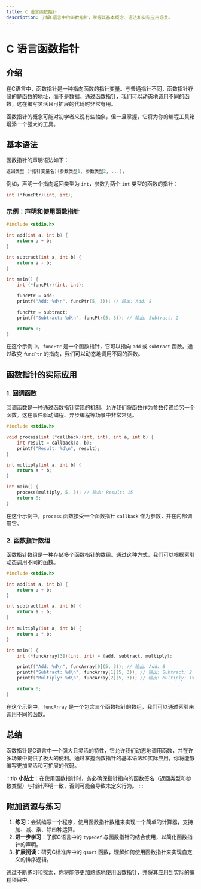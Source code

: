 ```yaml
---
title: C 语言函数指针
description: 了解C语言中的函数指针，掌握其基本概念、语法和实际应用场景。
---
```


# C 语言函数指针

## 介绍

在C语言中，函数指针是一种指向函数的指针变量。与普通指针不同，函数指针存储的是函数的地址，而不是数据。通过函数指针，我们可以动态地调用不同的函数，这在编写灵活且可扩展的代码时非常有用。

函数指针的概念可能对初学者来说有些抽象，但一旦掌握，它将为你的编程工具箱增添一个强大的工具。

## 基本语法

函数指针的声明语法如下：

```c
返回类型 (*指针变量名)(参数类型1, 参数类型2, ...);
```

例如，声明一个指向返回类型为 `int`，参数为两个 `int` 类型的函数的指针：

```c
int (*funcPtr)(int, int);
```

### 示例：声明和使用函数指针

```c
#include <stdio.h>

int add(int a, int b) {
    return a + b;
}

int subtract(int a, int b) {
    return a - b;
}

int main() {
    int (*funcPtr)(int, int);

    funcPtr = add;
    printf("Add: %d\n", funcPtr(5, 3)); // 输出: Add: 8

    funcPtr = subtract;
    printf("Subtract: %d\n", funcPtr(5, 3)); // 输出: Subtract: 2

    return 0;
}
```

在这个示例中，`funcPtr` 是一个函数指针，它可以指向 `add` 或 `subtract` 函数。通过改变 `funcPtr` 的指向，我们可以动态地调用不同的函数。

## 函数指针的实际应用

### 1. 回调函数

回调函数是一种通过函数指针实现的机制，允许我们将函数作为参数传递给另一个函数。这在事件驱动编程、异步编程等场景中非常常见。

```c
#include <stdio.h>

void process(int (*callback)(int, int), int a, int b) {
    int result = callback(a, b);
    printf("Result: %d\n", result);
}

int multiply(int a, int b) {
    return a * b;
}

int main() {
    process(multiply, 5, 3); // 输出: Result: 15
    return 0;
}
```

在这个示例中，`process` 函数接受一个函数指针 `callback` 作为参数，并在内部调用它。

### 2. 函数指针数组

函数指针数组是一种存储多个函数指针的数组。通过这种方式，我们可以根据索引动态调用不同的函数。

```c
#include <stdio.h>

int add(int a, int b) {
    return a + b;
}

int subtract(int a, int b) {
    return a - b;
}

int multiply(int a, int b) {
    return a * b;
}

int main() {
    int (*funcArray[3])(int, int) = {add, subtract, multiply};

    printf("Add: %d\n", funcArray[0](5, 3)); // 输出: Add: 8
    printf("Subtract: %d\n", funcArray[1](5, 3)); // 输出: Subtract: 2
    printf("Multiply: %d\n", funcArray[2](5, 3)); // 输出: Multiply: 15

    return 0;
}
```

在这个示例中，`funcArray` 是一个包含三个函数指针的数组，我们可以通过索引来调用不同的函数。

## 总结

函数指针是C语言中一个强大且灵活的特性，它允许我们动态地调用函数，并在许多场景中提供了极大的便利。通过掌握函数指针的基本语法和实际应用，你将能够编写更加灵活和可扩展的代码。

:::tip
**小贴士**：在使用函数指针时，务必确保指针指向的函数签名（返回类型和参数类型）与指针声明一致，否则可能会导致未定义行为。
:::

## 附加资源与练习

1. **练习**：尝试编写一个程序，使用函数指针数组来实现一个简单的计算器，支持加、减、乘、除四种运算。
2. **进一步学习**：了解C语言中的 `typedef` 与函数指针的结合使用，以简化函数指针的声明。
3. **扩展阅读**：研究C标准库中的 `qsort` 函数，理解如何使用函数指针来实现自定义的排序逻辑。

通过不断练习和探索，你将能够更加熟练地使用函数指针，并将其应用到实际的编程项目中。